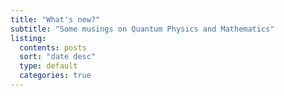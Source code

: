 ```yaml
---
title: "What's new?"
subtitle: "Some musings on Quantum Physics and Mathematics"
listing:
  contents: posts
  sort: "date desc"
  type: default
  categories: true
---
```

